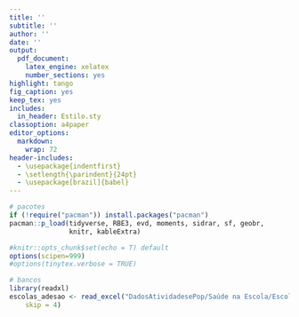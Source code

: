 ```yaml
---
title: ''
subtitle: ''
author: ''
date: ''
output:
  pdf_document:
    latex_engine: xelatex
    number_sections: yes
highlight: tango
fig_caption: yes
keep_tex: yes
includes:
  in_header: Estilo.sty
classoption: a4paper
editor_options: 
  markdown: 
    wrap: 72
header-includes:
  - \usepackage{indentfirst}
  - \setlength{\parindent}{24pt}
  - \usepackage[brazil]{babel}
---
```



\begin{titlepage}
\begin{center}
{\Large Departamento de Estatística} \\
\vspace{0.5cm}
\begin{figure}[!t]
    \centering
    \includegraphics[width=9cm, keepaspectratio]{unb_logo.jpg}
\end{figure}
\vskip 10em
{\LARGE \textbf{Título}} \\
\vskip 20em
{\Large Profa. Joanlise} \\
\vskip 1em
{\Large Alunos: Nathália Lobo - 211061082} \\
\vskip 1em
{\Large Hugo - } \\
\vskip 1em
{\Large Hélio - } \\
\vskip 1em
{\Large Francisco - } \\
\vskip 1em
{\Large Trabalho Prático de Laboratório em Estatística 2} \\
\vskip 1em
\end{center}
\vspace{5cm}
\begin{center}
{\bf{Brasília} \\ }
\bf{2025}
\end{center}
\end{titlepage}

```r
# pacotes
if (!require("pacman")) install.packages("pacman")
pacman::p_load(tidyverse, RBE3, evd, moments, sidrar, sf, geobr,
               knitr, kableExtra)

#knitr::opts_chunk$set(echo = T) default
options(scipen=999)
#options(tinytex.verbose = TRUE)

# bancos
library(readxl)
escolas_adesao <- read_excel("DadosAtividadesePop/Saúde na Escola/Escolas com Adesão - Denominador/escolas_adesao_2023_2024.xlsx", 
    skip = 4)

```

\newpage

\setcounter{tocdepth}{2}
\renewcommand{\contentsname}{Sumário}
\tableofcontents

\newpage
\thispagestyle{plain}
\mbox{}

\section{Introdução}




